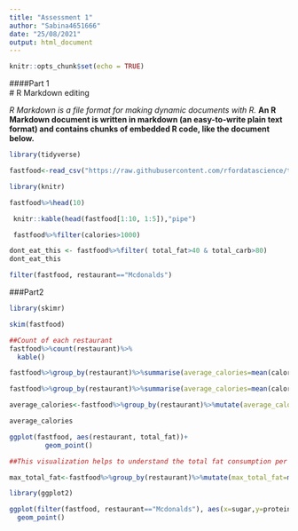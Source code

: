 ---
title: "Assessment 1"
author: "Sabina4651666"
date: "25/08/2021"
output: html_document
---



```{r setup, include=FALSE}
knitr::opts_chunk$set(echo = TRUE)
```
####Part 1   
# R Markdown editing

*R Markdown is a file format for making dynamic documents with R.* 
**An R Markdown document is written in markdown (an easy-to-write plain text format) and contains chunks of embedded R code, like the document below.**

```{r}
library(tidyverse)
```


```{r} 
fastfood<-read_csv("https://raw.githubusercontent.com/rfordatascience/tidytuesday/master/data/2018/2018-09-04/fastfood_calories.csv")
```


```{r}
library(knitr)
```

```{r}

fastfood%>%head(10)
```


```{r}
 knitr::kable(head(fastfood[1:10, 1:5]),"pipe")
```
 
```{r}
 fastfood%>%filter(calories>1000)
```


```{r}
dont_eat_this <- fastfood%>%filter( total_fat>40 & total_carb>80)
dont_eat_this
```


```{r}

filter(fastfood, restaurant=="Mcdonalds")
```

###Part2
```{r}
library(skimr)
```

```{r}
skim(fastfood)
```

```{r}
##Count of each restaurant
fastfood%>%count(restaurant)%>%
  kable()

```
  
  
```{r}
fastfood%>%group_by(restaurant)%>%summarise(average_calories=mean(calories))
```

```{r}
fastfood%>%group_by(restaurant)%>%summarise(average_calories=mean(calories))%>%ungroup%>%arrange(desc(average_calories))%>%kable()
```


                        



```{r}
average_calories<-fastfood%>%group_by(restaurant)%>%mutate(average_calories=mean(calories))%>%ungroup%>%arrange(desc(average_calories))

average_calories
```



```{r}
ggplot(fastfood, aes(restaurant, total_fat))+
         geom_point()

##This visualization helps to understand the total fat consumption per each restaurant. I think this type of visualization is best as it helps us to determine the fat consumed on every restaurant.
```



```{r}
max_total_fat<-fastfood%>%group_by(restaurant)%>%mutate(max_total_fat=max(total_fat))%>%ungroup%>%arrange(desc(max_total_fat))

```

```{r}
library(ggplot2)

```


```{r}
ggplot(filter(fastfood, restaurant=="Mcdonalds"), aes(x=sugar,y=protein))+
  geom_point()
```
